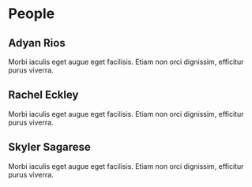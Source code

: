 # People

## Adyan Rios {#sec-arios}

Morbi iaculis eget augue eget facilisis. Etiam non orci dignissim, efficitur purus viverra.

## Rachel Eckley {#sec-arios}

Morbi iaculis eget augue eget facilisis. Etiam non orci dignissim, efficitur purus viverra.

## Skyler Sagarese {#sec-ssagarese}

Morbi iaculis eget augue eget facilisis. Etiam non orci dignissim, efficitur purus viverra.
